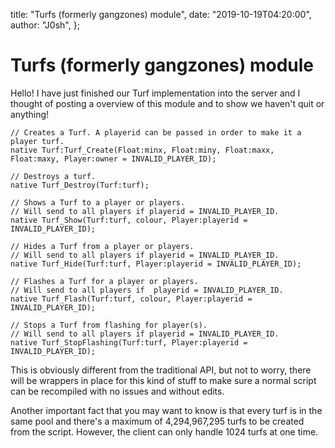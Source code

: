   title: "Turfs (formerly gangzones) module",
  date: "2019-10-19T04:20:00",
  author: "J0sh",
};

# Turfs (formerly gangzones) module

Hello! I have just finished our Turf implementation into the server and I thought of posting a
overview of this module and to show we haven't quit or anything!

```pawn
// Creates a Turf. A playerid can be passed in order to make it a player turf.
native Turf:Turf_Create(Float:minx, Float:miny, Float:maxx, Float:maxy, Player:owner = INVALID_PLAYER_ID);

// Destroys a turf.
native Turf_Destroy(Turf:turf);

// Shows a Turf to a player or players.
// Will send to all players if playerid = INVALID_PLAYER_ID.
native Turf_Show(Turf:turf, colour, Player:playerid = INVALID_PLAYER_ID);

// Hides a Turf from a player or players.
// Will send to all players if playerid = INVALID_PLAYER_ID.
native Turf_Hide(Turf:turf, Player:playerid = INVALID_PLAYER_ID);

// Flashes a Turf for a player or players.
// Will send to all players if  playerid = INVALID_PLAYER_ID.
native Turf_Flash(Turf:turf, colour, Player:playerid = INVALID_PLAYER_ID);

// Stops a Turf from flashing for player(s).
// Will send to all players if playerid = INVALID_PLAYER_ID.
native Turf_StopFlashing(Turf:turf, Player:playerid = INVALID_PLAYER_ID);
```

This is obviously different from the traditional API, but not to worry, there will be wrappers in
place for this kind of stuff to make sure a normal script can be recompiled with no issues and
without edits.

Another important fact that you may want to know is that every turf is in the same pool and there's
a maximum of 4,294,967,295 turfs to be created from the script. However, the client can only handle
1024 turfs at one time.
